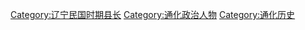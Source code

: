 [[Category:辽宁民国时期县长|Category:辽宁民国时期县长]]
[[Category:通化政治人物|Category:通化政治人物]]
[[Category:通化历史|Category:通化历史]]